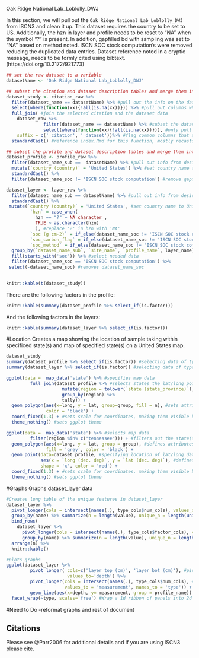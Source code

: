 Oak Ridge National Lab_Loblolly_DWJ

In this section, we will pull out the `Oak Ridge National Lab_Loblolly_DWJ` from ISCN3 and clean it up.
This dataset requires the country to be set to US. Additionally, the hzn in layer and profile needs to be reset to "NA" when the symbol "?" is present.
In addition, gapfilled bd with sampling was set to "NA" based on method noted.
ISCN SOC stock computation's were removed reducing the duplicated data entries.
Dataset reference noted in a cryptic message, needs to be formly cited using bibtext. (https://doi.org/10.2172/921773)
   
    
```r

## set the raw dataset to a variable
datasetName <- 'Oak Ridge National Lab_Loblolly_DWJ'

## subset the citation and dataset description tables and merge them into a study table
dataset_study <- citation_raw %>% 
  filter(dataset_name == datasetName) %>% #pull out the info on the dataset we want here
  select(where(function(xx){!all(is.na(xx))})) %>% #pull out columns where values are not all "NA"
  full_join( #join the selected citation and the dataset data
    dataset_raw %>%
              filter(dataset_name == datasetName) %>% #subset the dataset table
              select(where(function(xx){!all(is.na(xx))})), #only pull columns that are not enitrely NA values
    suffix = c('_citation', '_dataset'))%>% #flag common columns that are not the id columns between the two tables
  standardCast() #reference index.Rmd for this function, mostly recasts the column to the right data types

## subset the profile and dataset description tables and merge them into a single table
dataset_profile <- profile_raw %>%
  filter(dataset_name_sub ==  datasetName) %>% #pull out info from desired dataset
  mutate(`country (country)` = 'United States') %>% #set country name to United States
  standardCast() %>%
  filter(dataset_name_soc != 'ISCN SOC stock computation') #remove gapfilled values

dataset_layer <- layer_raw %>%
  filter(dataset_name_sub == datasetName) %>% #pull out info from desired dataset
  standardCast() %>%
 mutate(`country (country)` = 'United States', #set country name to United States
         `hzn` = case_when(
           hzn == "?" ~ NA_character_,
           TRUE ~ as.character(hzn)
           ), #replace '?' in hzn with 'NA'
         `soc (g cm-2)` = if_else(dataset_name_soc != 'ISCN SOC stock computation', `soc (g cm-2)`, NA_real_), #changing values in column "soc (g cm-2)" for if a row in "dataset_name_soc" contains "ISCN"....
         `soc_carbon_flag` = if_else(dataset_name_soc != 'ISCN SOC stock computation', `soc_carbon_flag`, NA_character_), #changing values in "soc_carbon_flag" when row contains "ISCN"
         `soc_method` = if_else(dataset_name_soc != 'ISCN SOC stock computation', `soc_method`, NA_character_)) %>% #changing values in "soc_method" when row contains "ISCN"
  group_by(`dataset_name_sub`, `site_name`, `profile_name`, layer_name) %>% #combines existing tables into one table with seperate components
  fill(starts_with('soc')) %>% #select needed data
  filter(dataset_name_soc == 'ISCN SOC stock computation') %>%
 select(-dataset_name_soc) #removes dataset_name_soc
  

```



```r

knitr::kable(t(dataset_study))
```


There are the following factors in the profile:

```r
knitr::kable(summary(dataset_profile %>% select_if(is.factor)))
```

And the following factors in the layers:
```r
knitr::kable(summary(dataset_layer %>% select_if(is.factor)))
```


#Location
Creates a map showing the location of sample taking within specificed state(s) and map of specified state(s) on a United States map.

```r

dataset_study 
summary(dataset_profile %>% select_if(is.factor)) #selecting data of type factor
summary(dataset_layer %>% select_if(is.factor)) #selecting data of type factor

ggplot(data =  map_data('state') %>% #specifies map data
         full_join(dataset_profile %>% #selects states the lat/long points are located in by using data_profile data
                     mutate(region = tolower(`state (state_province)`), by = 'region') %>%
                     group_by(region) %>% 
                     tally)) + 
  geom_polygon(aes(x=long, y = lat, group=group, fill = n), #sets attributes/visualization of states on map
               color = 'black') +
  coord_fixed(1.3) + #sets scale for coordinates, making them visible by increasing ratio
  theme_nothing() #sets ggplot theme

ggplot(data =  map_data('state') %>% #selects map data
         filter(region %in% c("tennessee"))) + #filters out the state(s) to be represented 
  geom_polygon(aes(x=long, y = lat, group = group), #defines attributes of state outline/visualization
               fill = 'grey', color = 'black') + 
  geom_point(data=dataset_profile, #specifying location of lat/long data
             aes(x = `long (dec. deg)`, y = `lat (dec. deg)`), #defines attributes and puts lat/long points on graph
             shape = 'x', color = 'red') +
  coord_fixed(1.3) + #sets scale for coordinates, making them visible by increasing ratio
  theme_nothing() #sets ggplot theme
```
#Graphs
Graphs dataset_layer data

```r
#Creates long table of the unique features in dataset_layer
dataset_layer %>% 
  pivot_longer(cols = intersect(names(.), type_cols$num_cols), values_drop_na = TRUE) %>% 
  group_by(name) %>% summarize(n = length(value), unique_n = length(unique(value))) %>%
  bind_rows(
    dataset_layer %>%
      pivot_longer(cols = intersect(names(.), type_cols$factor_cols), values_drop_na = TRUE) %>%
      group_by(name) %>% summarize(n = length(value), unique_n = length(unique(value))) ) %>%
  arrange(n) %>%
  knitr::kable()

#plots graphs
ggplot(dataset_layer %>% 
         pivot_longer( cols=c('layer_top (cm)', 'layer_bot (cm)'), #pivot data into long table format, specifies column names
                       values_to='depth') %>%
         pivot_longer(cols = intersect(names(.), type_cols$num_cols), #pivot data into long table format
                      values_to = 'measurement', names_to = 'type')) +
         geom_line(aes(x=depth, y= measurement, group = profile_name)) + #set attributes for graphs
  facet_wrap(~type, scales='free') #Wrap a 1d ribbon of panels into 2d
```

#Need to Do 
-reformat graphs and rest of document

## Citations

Please see @Parr2006 for additional details and if you are using ISCN3 please cite.
